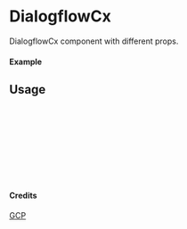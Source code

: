 
<Meta of={DialogflowCx} title="GCP/DialogflowCx" />

# DialogflowCx

DialogflowCx component with different props.

#### Example

<Canvas of={DialogflowCx.Primary} />

## Usage

```ts
import { DialogflowCx } from "yadl-ui";

const Example = () => {
  return (
      <DialogflowCx />
  );
};

export default Example;
```

#### Credits
[GCP](https://cloud.google.com/icons)
